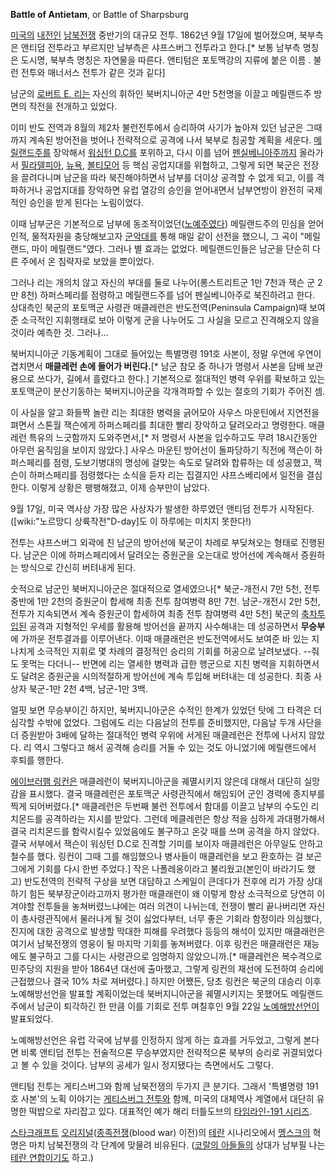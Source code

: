 '''Battle of Antietam''', or Battle of Sharpsburg

[[미국]]의 [[내전]]인 [[남북전쟁]] 중반기의 대규모 전투. 1862년 9월 17일에 벌어졌으며, 북부측은 앤티덤 전투라고 부르지만 남부측은 샤프스버그 전투라고 한다.[* 보통 남부측 명칭은 도시명, 북부측 명칭은 자연물을 따른다. 앤티텀은 포토맥강의 지류에 붙은 이름 . 불런 전투와 매너서스 전투가 같은 것과 깉다]

남군의 [[로버트 E. 리]]는 자신의 휘하인 북버지니아군 4만 5천명을 이끌고 메릴랜드주 방면의 작전을 전개하고 있었다. 

이미 반도 전역과 8월의 제2차 불런전투에서 승리하여 사기가 높아져 있던 남군은 그때까지 계속된 방어전을 벗어나 전략적으로 공격에 나서 북부로 침공할 계획을 세운다. [[메릴랜드]]주를 장악해서 [[워싱턴 D.C]]를 포위하고, 다시 이를 넘어 [[펜실베니아]]주까지 올라가서 [[필라델피아]], [[뉴욕]], [[볼티모어]] 등 핵심 공업지대를 위협하고, 그렇게 되면 북군은 전장을 끌려다니며 남군을 따라 북진해야하면서 남부를 더이상 공격할 수 없게 되고, 이를 격파하거나 공업지대를 장악하면 유럽 열강의 승인을 얻어내면서 남부연방이 완전히 국제적인 승인을 받게 된다는 노림이었다.

이때 남부군은 기본적으로 남부에 동조적이었던([[노예]]주였다) 메릴랜드주의 민심을 얻어 인적, 물적자원을 충당해보고자 [[군악대]]를 통해 매일 같이 선전을 했으니, 그 곡이 "메릴랜드, 마이 메릴랜드"였다. 그러나 별 효과는 없었다. 메릴랜드인들은 남군을 단순히 다른 주에서 온 침략자로 보았을 뿐이었다. 

그러나 리는 개의치 않고 자신의 부대를 둘로 나누어(롱스트리트군 1만 7천과 잭슨 군 2만 8천) 하퍼스페리를 점령하고 메릴랜드주를 넘어 펜실베니아주로 북진하려고 한다. 상대측인 북군의 포토맥군 사령관 매클레런은 반도전역(Peninsula Campaign)때 보여준 소극적인 지휘행태로 보아 이렇게 군을 나누어도 그 사실을 모르고 진격해오지 않을 것이라 예측한 것. 그러나...

북버지니아군 기동계획이 그대로 들어있는 특별명령 191호 사본이, 정말 우연에 우연이 겹치면서 '''매클레런 손에 들어가 버린다.'''[* 남군 참모 중 하나가 명령서 사본을 담배 보관용으로 쓰다가, 길에서 흘렸다고 한다.] 기본적으로 절대적인 병력 우위를 확보하고 있는 포토맥군이 분산기동하는 북버지니아군을 각개격파할 수 있는 절호의 기회가 주어진 셈.

이 사실을 알고 화들짝 놀란 리는 최대한 병력을 긁어모아 사우스 마운틴에서 지연전을 펴면서 스톤월 잭슨에게 하퍼스페리를 최대한 빨리 장악하고 달려오라고 명령한다. 매클레런 특유의 느긋함까지 도와주면서,[* 저 명령서 사본을 입수하고도 무려 18시간동안 아무런 움직임을 보이지 않았다.] 사우스 마운틴 방어선이 돌파당하기 직전에 잭슨이 하퍼스페리를 점령, 도보기병대의 명성에 걸맞는 속도로 달려와 합류하는 데 성공했고, 잭슨이 하퍼스페리를 점령했다는 소식을 듣자 리는 집결지인 샤프스베리에서 일전을 결심한다. 이렇게 상황은 팽팽해졌고, 이제 승부만이 남았다.

9월 17일, 미국 역사상 가장 많은 사상자가 발생한 하루였던 앤티덤 전투가 시작된다.([wiki:"노르망디 상륙작전"D-day]도 이 하루에는 미치지 못한다!)

전투는 샤프스버그 외곽에 친 남군의 방어선에 북군이 차례로 부딪쳐오는 형태로 진행된다. 남군은 이에 하퍼스페리에서 달려오는 증원군을 오는대로 방어선에 계속해서 증원하는 방식으로 간신히 버텨내게 된다.

숫적으로 남군인 북버지니아군은 절대적으로 열세였으나[* 북군-개전시 7만 5천, 전투 중반에 1만 2천의 증원군이 합세해 최종 전투 참여병력 8만 7천. 남군-개전시 2만 5천, 전투가 지속되면서 계속 증원군이 합세하여 최종 전투 참여병력 4만 5천] 북군의 [[축차투입]]된 공격과 지형적인 우세를 활용해 방어선을 끝까지 사수해내는 데 성공하면서 '''무승부'''에 가까운 전투결과를 이루어낸다. 이때 매클래런은 반도전역에서도 보여준 바 있는 지나치게 소극적인 지휘로 몇 차례의 결정적인 승리의 기회를 허공으로 날려보냈다. --줘도 못먹는 다더니-- 반면에 리는 열세한 병력과 급한 행군으로 지친 병력을 지휘하면서도 달려온 증원군을 시의적절하게 방어선에 계속 투입해 버텨내는 데 성공한다. 최종 사상자 북군-1만 2천 4백, 남군-1만 3백.

얼핏 보면 무승부이긴 하지만, 북버지니아군은 수적인 한계가 있었던 탓에 그 타격은 더 심각할 수밖에 없었다. 그럼에도 리는 다음날의 전투를 준비했지만, 다음날 두개 사단을 더 증원받아 3배에 달하는 절대적인 병력 우위에 서게된 매클레런은 전투에 나서지 않았다. 리 역시 그렇다고 해서 공격해 승리를 거둘 수 있는 것도 아니었기에 메릴랜드에서 후퇴를 행한다.

[[에이브러햄 링컨]]은 매클레런이 북버지니아군을 궤멸시키지 않은데 대해서 대단히 실망감을 표시했다. 결국 매클레런은 포토맥군 사령관직에서 해임되어 군인 경력에 종지부를 찍게 되어버렸다.[* 매클레런은 두번째 불런 전투에서 함대를 이끌고 남부의 수도인 리치몬드를 공격하라는 지시를 받았다. 그런데 메클레런은 항상 적을 심하게 과대평가해서 결국 리치몬드를 함락시킬수 있었음에도 불구하고 온갖 때를 쓰며 공격을 하지 않았다. 결국 서부에서 잭슨이 워싱턴 D.C로 진격할 기미를 보이자 매클레런은 아무일도 안하고 철수를 했다. 링컨이 그때 그를 해임했으나 병사들이 매클레런을 보고 환호하는 걸 보곤 그에게 기회를 다시 한번 주었다.] 작은  나폴레옹이라고 불리웠고(본인이 바라기도 했고) 반도전역의 전략적 구상을 보면 대담하고 스케일이 큰데다가 전후에 리가 가장 상대하기 힘든 북부장군이라고까지 평가한 매클래런이 왜 이렇게 항상 소극적으로 당연히 이겨야할 전투들을  놓쳐버렸느냐에는 여러 의견이 나뉘는데, 전쟁이 빨리 끝나버리면 자신이 총사령관직에서 물러나게 될 것이 싫었다부터, 너무 좋은 기회라 함정이라 의심했다, 진지에 대한 공격으로 발생할 막대한 피해를 우려했다 등등의 해석이 있지만 매클래런은 여기서 남북전쟁의 영웅이 될 마지막 기회를 놓쳐버렸다. 이후 링컨은 매클래런은 재능에도 불구하고 그를 다시는 사령관으로 임명하지 않았으니까.[* 매클레런은 복수격으로 민주당의 지원을 받아 1864년 대선에 출마했고, 그렇게 링컨의 재선에 도전하여 승리에 근접했으나 결국 10% 차로 져버렸다.] 하지만 어쨌든, 당초 링컨은 북군의 대승리 이후 노예해방선언을 발표할 계획이었는데 북버지니아군을 궤멸시키지는 못했어도 메릴랜드주에서 남군이 퇴각하긴 한 만큼 이를 기회로 전투 며칠후인 9월 22일 [[노예해방선언]]이 발표되었다.

노예해방선언은 유럽 각국에 남부를 인정하지 않게 하는 효과를 거두었고, 그렇게 본다면 비록 앤티덤 전투는 전술적으론 무승부였지만 전략적으론 북부의 승리로 귀결되었다고 볼 수 있을 것이다. 남부의 공세가 일시 정지됐다는 측면에서도 그렇다.

앤티텀 전투는 게티스버그와 함께 남북전쟁의 두가지 큰 분기다. 그래서 '특별명령 191호 사본'의 노획 이야기는 [[게티스버그 전투]]와 함께, 미국의 대체역사 계열에서 대단히 유명한 떡밥으로 자리잡고 있다. 대표적인 예가 해리 터틀도브의 [[타임라인-191 시리즈]].

[[스타크래프트]] [[오리지널]]([[종족전쟁]](blood war) 이전)의 [[테란]] 시나리오에서 [[멩스크]]의 혁명은 마치 남북전쟁의 각 단계에 맞물려 비유된다. ([[코랄의 아들들]]의 상대가 남부필 나는 [[테란 연합]]이기도 하고.) 

